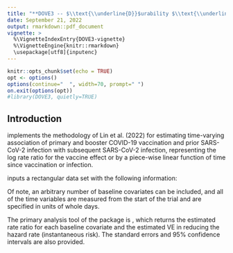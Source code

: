 ```yaml
---
title: "**DOVE3 -- $\\text{\\underline{D}}$urability $\\text{\\underline{O}}$f $\\text{\\underline{V}}$accine $\\text{\\underline{E}}$fficacy 3**"
date: September 21, 2022
output: rmarkdown::pdf_document
vignette: >
  %\VignetteIndexEntry{DOVE3-vignette}
  %\VignetteEngine{knitr::rmarkdown}
  \usepackage[utf8]{inputenc}
---
```


```r
knitr::opts_chunk$set(echo = TRUE)
opt <- options()
options(continue="  ", width=70, prompt=" ")
on.exit(options(opt))
#library(DOVE3, quietly=TRUE)
```

## Introduction

\textbf{DOVE3} implements the methodology of Lin et al. (2022) for estimating time-varying association of 
primary and booster COVID-19 vaccination and prior SARS-CoV-2 infection with subsequent SARS-CoV-2 infection, 
representing the log rate ratio for the vaccine effect or by a piece-wise linear function of time since 
vaccination or infection.

\textbf{DOVE3} inputs a rectangular data set with the following information:

\begin{itemize}
\item \textbf{Entry time}: The time when the participant enters the trial.
  
\item \textbf{Vaccination time}: The time when vaccination takes place.
  
\item \textbf{Covariates}: Baseline covariates (e.g., priority group, age, gender).
\end{itemize}

\noindent Of note, an arbitrary number of baseline covariates can be included,
and all of the time variables are measured from the start of the trial and are 
specified in units of whole days. 

\vspace{.15in}

The primary analysis tool of the package is \textit{dove3()}, which
returns the estimated rate ratio for each baseline covariate and
the estimated VE in reducing the hazard rate (instantaneous risk).
The standard errors and 95\% confidence intervals are also provided.

